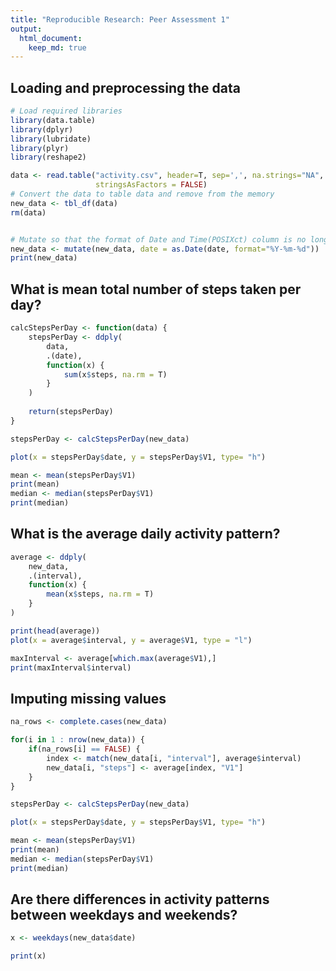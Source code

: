 ```yaml
---
title: "Reproducible Research: Peer Assessment 1"
output: 
  html_document:
    keep_md: true
---
```



## Loading and preprocessing the data

```r
# Load required libraries
library(data.table)
library(dplyr)
library(lubridate)
library(plyr)
library(reshape2)

data <- read.table("activity.csv", header=T, sep=',', na.strings="NA", 
                   stringsAsFactors = FALSE)
# Convert the data to table data and remove from the memory
new_data <- tbl_df(data)
rm(data)


# Mutate so that the format of Date and Time(POSIXct) column is no longer a string
new_data <- mutate(new_data, date = as.Date(date, format="%Y-%m-%d"))
print(new_data)
```    

## What is mean total number of steps taken per day?
```r

calcStepsPerDay <- function(data) {
    stepsPerDay <- ddply(
        data, 
        .(date), 
        function(x) {  
            sum(x$steps, na.rm = T)
        }
    )
    
    return(stepsPerDay)
}

stepsPerDay <- calcStepsPerDay(new_data)

plot(x = stepsPerDay$date, y = stepsPerDay$V1, type= "h")

mean <- mean(stepsPerDay$V1)
print(mean)
median <- median(stepsPerDay$V1)
print(median)


```

## What is the average daily activity pattern?
```r

average <- ddply(
    new_data, 
    .(interval), 
    function(x) {  
        mean(x$steps, na.rm = T)
    }
)

print(head(average))
plot(x = average$interval, y = average$V1, type = "l")

maxInterval <- average[which.max(average$V1),]
print(maxInterval$interval)
```
## Imputing missing values

```r
na_rows <- complete.cases(new_data)

for(i in 1 : nrow(new_data)) {
    if(na_rows[i] == FALSE) {
        index <- match(new_data[i, "interval"], average$interval)
        new_data[i, "steps"] <- average[index, "V1"]
    } 
}

stepsPerDay <- calcStepsPerDay(new_data)

plot(x = stepsPerDay$date, y = stepsPerDay$V1, type= "h")

mean <- mean(stepsPerDay$V1)
print(mean)
median <- median(stepsPerDay$V1)
print(median)

```


## Are there differences in activity patterns between weekdays and weekends?

```r
x <- weekdays(new_data$date)

print(x)



```



